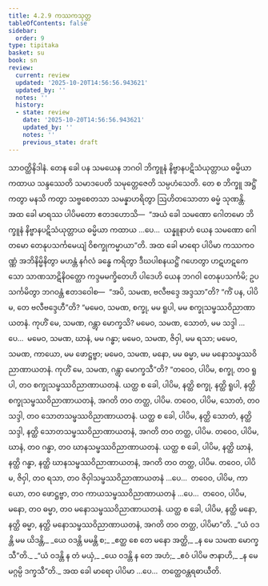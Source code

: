 ```yaml
---
title: 4.2.9 ကဿကသုတ္တ
tableOfContents: false
sidebar:
  order: 9
type: tipitaka
basket: su
book: sn
review:
  current: review
  updated: '2025-10-20T14:56:56.943621'
  updated_by: ''
  notes: ''
  history:
  - state: review
    date: '2025-10-20T14:56:56.943621'
    updated_by: ''
    notes: ''
    previous_state: draft
---
```



<DynamicBreadcrumb />


<ReviewStatus review={frontmatter.review} showDetails={true} />

<HypothesisAnnotation frontmatter={frontmatter} />

<Division number="155" book="sn" e="ch" v="18" p="302">

<Paragraph number="863" book="sn">
သာဝတ္ထိနိဒါနံ. တေန ခေါ ပန သမယေန ဘဂဝါ ဘိက္ခူနံ နိဗ္ဗာနပဋိသံယုတ္တာယ ဓမ္မိယာ ကထာယ သန္ဒဿေတိ သမာဒပေတိ သမုတ္တေဇေတိ သမ္ပဟံသေတိ. တေ စ ဘိက္ခူ အဋ္ဌိံ ကတွာ မနသိ ကတွာ သဗ္ဗစေတသာ သမန္နာဟရိတွာ ဩဟိတသောတာ ဓမ္မံ သုဏန္တိ.
</Paragraph>

<Paragraph number="864" book="sn">
အထ ခေါ မာရဿ ပါပိမတော ဧတဒဟောသိ—  “အယံ ခေါ သမဏော ဂေါတမော ဘိက္ခူနံ နိဗ္ဗာနပဋိသံယုတ္တာယ ဓမ္မိယာ ကထာယ …ပေ…  ယန္နူနာဟံ ယေန သမဏော ဂေါတမော တေနုပသင်္ကမေယျံ ဝိစက္ခုကမ္မာယာ”တိ. အထ ခေါ မာရော ပါပိမာ ကဿကဝဏ္ဏံ အဘိနိမ္မိနိတွာ မဟန္တံ နင်္ဂလံ ခန္ဓေ ကရိတွာ ဒီဃပါစနယဋ္ဌိံ ဂဟေတွာ ဟဋဟဋကေသော သာဏသာဋိနိဝတ္ထော ကဒ္ဒမမက္ခိတေဟိ ပါဒေဟိ ယေန ဘဂဝါ တေနုပသင်္ကမိ; ဥပသင်္ကမိတွာ ဘဂဝန္တံ ဧတဒဝေါစ—  “အပိ, သမဏ, ဗလီဗဒ္ဒေ အဒ္ဒသာ”တိ? “ကိံ ပန, ပါပိမ, တေ ဗလီဗဒ္ဒေဟီ”တိ? “မမေဝ, သမဏ, စက္ခု, မမ ရူပါ, မမ စက္ခုသမ္ဖဿဝိညာဏာယတနံ. ကုဟိံ မေ, သမဏ, ဂန္တွာ မောက္ခသိ? မမေဝ, သမဏ, သောတံ, မမ သဒ္ဒါ …ပေ…  မမေဝ, သမဏ, ဃာနံ, မမ ဂန္ဓာ; မမေဝ, သမဏ, ဇိဝှါ, မမ ရသာ; မမေဝ, သမဏ, ကာယော, မမ ဖောဋ္ဌဗ္ဗာ; မမေဝ, သမဏ, မနော, မမ ဓမ္မာ, မမ မနောသမ္ဖဿဝိညာဏာယတနံ. ကုဟိံ မေ, သမဏ, ဂန္တွာ မောက္ခသီ”တိ?
</Paragraph>

<Paragraph number="865" book="sn">
“တဝေဝ, ပါပိမ, စက္ခု, တဝ ရူပါ, တဝ စက္ခုသမ္ဖဿဝိညာဏာယတနံ. ယတ္ထ စ ခေါ, ပါပိမ, နတ္ထိ စက္ခု, နတ္ထိ ရူပါ, နတ္ထိ စက္ခုသမ္ဖဿဝိညာဏာယတနံ, အဂတိ တဝ တတ္ထ, ပါပိမ. တဝေဝ, ပါပိမ, သောတံ, တဝ သဒ္ဒါ, တဝ သောတသမ္ဖဿဝိညာဏာယတနံ. ယတ္ထ စ ခေါ, ပါပိမ, နတ္ထိ သောတံ, နတ္ထိ သဒ္ဒါ, နတ္ထိ သောတသမ္ဖဿဝိညာဏာယတနံ, အဂတိ တဝ တတ္ထ, ပါပိမ. တဝေဝ, ပါပိမ, ဃာနံ, တဝ ဂန္ဓာ, တဝ ဃာနသမ္ဖဿဝိညာဏာယတနံ. ယတ္ထ စ ခေါ, ပါပိမ, နတ္ထိ ဃာနံ, နတ္ထိ ဂန္ဓာ, နတ္ထိ ဃာနသမ္ဖဿဝိညာဏာယတနံ, အဂတိ တဝ တတ္ထ, ပါပိမ. တဝေဝ, ပါပိမ, ဇိဝှါ, တဝ ရသာ, တဝ ဇိဝှါသမ္ဖဿဝိညာဏာယတနံ …ပေ…  တဝေဝ, ပါပိမ, ကာယော, တဝ ဖောဋ္ဌဗ္ဗာ, တဝ ကာယသမ္ဖဿဝိညာဏာယတနံ …ပေ…  တဝေဝ, ပါပိမ, မနော, တဝ ဓမ္မာ, တဝ မနောသမ္ဖဿဝိညာဏာယတနံ. ယတ္ထ စ ခေါ, ပါပိမ, နတ္ထိ မနော, နတ္ထိ ဓမ္မာ, နတ္ထိ မနောသမ္ဖဿဝိညာဏာယတနံ, အဂတိ တဝ တတ္ထ, ပါပိမာ”တိ.
</Paragraph>

<Paragraph number="866" type="verses" book="sn">
_“ယံ ဝဒန္တိ မမ ယိဒန္တိ,_  
_ယေ ဝဒန္တိ မမန္တိ စ;_  
_ဧတ္ထ စေ တေ မနော အတ္ထိ,_  
_န မေ သမဏ မောက္ခသီ”တိ._  

</Paragraph>

<Paragraph number="867" type="verses" book="sn">
_“ယံ ဝဒန္တိ န တံ မယှံ,_  
_ယေ ဝဒန္တိ န တေ အဟံ;_  
_ဧဝံ ပါပိမ ဇာနာဟိ,_  
_န မေ မဂ္ဂမ္ပိ ဒက္ခသီ”တိ._  

</Paragraph>

<Paragraph number="868" book="sn">
အထ ခေါ မာရော ပါပိမာ …ပေ…  တတ္ထေဝန္တရဓာယီတိ.
</Paragraph>
</Division>